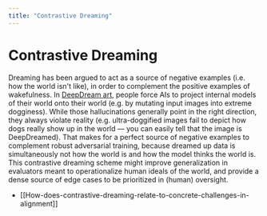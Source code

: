 ```yaml
---
title: "Contrastive Dreaming"
---
```


# Contrastive Dreaming

Dreaming has been argued to act as a source of negative examples (i.e. how the world isn't like), in order to complement the positive examples of wakefulness. In [DeepDream art](https://en.wikipedia.org/wiki/DeepDream), people force AIs to project internal models of their world onto their world (e.g. by mutating input images into extreme dogginess). While those hallucinations generally point in the right direction, they always violate reality (e.g. ultra-doggified images fail to depict how dogs really show up in the world — you can easily tell that the image is DeepDreamed). That makes for a perfect source of negative examples to complement robust adversarial training, because dreamed up data is simultaneously not how the world is and how the model thinks the world is. This contrastive dreaming scheme might improve generalization in evaluators meant to operationalize human ideals of the world, and provide a dense source of edge cases to be prioritized in (human) oversight.

- [[How-does-contrastive-dreaming-relate-to-concrete-challenges-in-alignment]]
